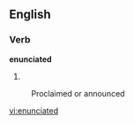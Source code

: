 ==English==

===Verb===
'''enunciated'''

# {{past of|[[enunciate]]}}
:Proclaimed or announced 

[[vi:enunciated]]